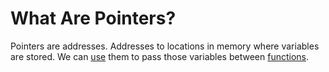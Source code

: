 # What Are Pointers?

Pointers are addresses. Addresses to locations in memory
where variables are stored. We can [use](/working-with-pointers) 
them to pass those variables between 
[functions](/what-is-a-function).